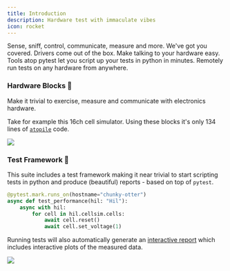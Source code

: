 ```yaml
---
title: Introduction
description: Hardware test with immaculate vibes
icon: rocket
---
```


<CardGroup cols={2}>
    <Card title="Hardware" icon="bolt">
        Sense, sniff, control, communicate, measure and more. We've got you covered.
    </Card>
    <Card title="Drivers" icon="code">
        Drivers come out of the box. Make talking to your hardware easy.
    </Card>
    <Card title="Framework" icon="cubes">
        Tools atop pytest let you script up your tests in python in minutes.
    </Card>
    <Card title="Distribution (alpha)" icon="paper-plane">
        Remotely run tests on any hardware from anywhere.
    </Card>
</CardGroup>

### Hardware Blocks 🧱

Make it trivial to exercise, measure and communicate with electronics hardware.

Take for example this 16ch cell simulator. Using these blocks it's only 134 lines of [`atopile`](https://atopile.io) code.

![](./images/partial-cell-sim.png)


### Test Framework 🧪

This suite includes a test framework making it near trivial to start scripting tests in python and produce (beautiful) reports - based on top of `pytest`.

```python
@pytest.mark.runs_on(hostname="chunky-otter")
async def test_performance(hil: "Hil"):
    async with hil:
        for cell in hil.cellsim.cells:
            await cell.reset()
            await cell.set_voltage(1)
```

Running tests will also automatically generate an [interactive report](/assets/hil/test-report/test-report.html) which includes interactive plots of the measured data.

![](./images/test-report-snapshot.png)
